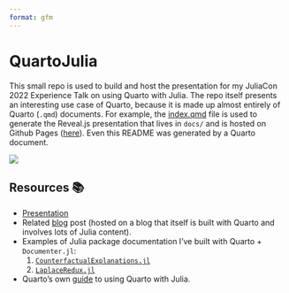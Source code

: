 ```yaml
---
format: gfm
---
```


# QuartoJulia

This small repo is used to build and host the presentation for my JuliaCon 2022 Experience Talk on using Quarto with Julia. The repo itself presents an interesting use case of Quarto, because it is made up almost entirely of Quarto (`.qmd`) documents. For example, the [index.qmd](/index.qmd) file is used to generate the Reveal.js presentation that lives in `docs/` and is hosted on Github Pages ([here](http://www.paltmeyer.com/QuartoJulia/#/title-slide)). Even this README was generated by a Quarto document. 

![](www/intro.gif)

## Resources 📚

- [Presentation](http://www.paltmeyer.com/QuartoJulia/#/title-slide)
- Related [blog](https://www.paltmeyer.com/blog/posts/julia-and-quarto-a-match-made-in-heaven/) post (hosted on a blog that itself is built with Quarto and involves lots of Julia content). 
- Examples of Julia package documentation I've built with Quarto + `Documenter.jl`:
    1. [`CounterfactualExplanations.jl`](https://www.paltmeyer.com/CounterfactualExplanations.jl/dev/)
    2. [`LaplaceRedux.jl`](https://www.paltmeyer.com/LaplaceRedux.jl/dev/)
- Quarto's own [guide](https://quarto.org/docs/computations/julia.html) to using Quarto with Julia. 